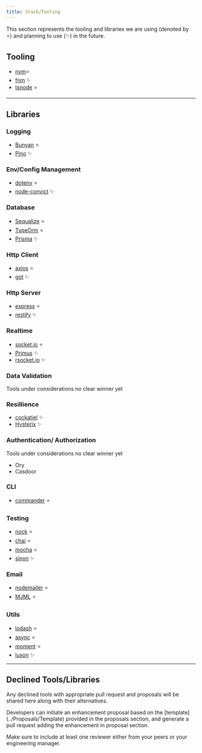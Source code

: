 ```yaml
---
title: Stack/Tooling
---
```


This section represents the tooling and libraries we are using (denoted by ⭐) and planning to use (✨) in the future.

## Tooling

- [nvm](https://github.com/nvm-sh/nvm)⭐
- [fnm](https://github.com/Schniz/fnm) ✨
- [tsnode](https://www.npmjs.com/package/ts-node) ⭐

---

## Libraries

### Logging

- [Bunyan](https://github.com/trentm/node-bunyan) ⭐
- [Pino](https://github.com/pinojs/pino) ✨

### Env/Config Management

- [dotenv](https://www.npmjs.com/package/dotenv) ⭐
- [node-convict](https://github.com/mozilla/node-convict) ✨

### Database

- [Sequalize](https://sequelize.org/) ⭐
- [TypeOrm](https://typeorm.io/) ⭐
- [Prisma](https://www.prisma.io/) ✨

### Http Client

- [axios](https://github.com/axios/axios) ⭐
- [got](https://github.com/sindresorhus/got) ✨

### Http Server

- [express](https://expressjs.com/) ⭐
- [restify](http://restify.com/) ✨

### Realtime

- [socket.io](https://github.com/socketio/socket.io) ⭐
- [Primus](https://github.com/primus/primus) ✨
- [rsocket.io](https://rsocket.io/) ✨

### Data Validation

Tools under considerations no clear winner yet

### Resillience

- [cockatiel](https://npm.io/package/cockatiel) ✨
- [Hysterix](https://www.npmjs.com/package/hystrixjs) ✨

### Authentication/ Authorization

Tools under considerations no clear winner yet

- Ory
- Casdoor

### CLI

- [commander](https://github.com/tj/commander.js) ⭐

### Testing

- [nock](https://github.com/nock/nock) ⭐
- [chai](https://www.chaijs.com/) ⭐
- [mocha](https://github.com/mochajs/mocha) ⭐
- [sinon](https://github.com/sinonjs/sinon) ✨

### Email

- [nodemailer](https://github.com/nodemailer/nodemailer) ⭐
- [MJML](https://github.com/mjmlio/mjml) ⭐

### Utils

- [lodash](https://lodash.com/) ⭐
- [async](https://caolan.github.io/async/v3/) ⭐
- [moment](https://github.com/moment/moment) ⭐
- [luxon](https://github.com/moment/luxon) ✨

---

## Declined Tools/Libraries

Any declined tools with appropriate pull request and proposals will be shared here along with their alternatives.

<Aside type="info">
Developers can initiate an enhancement proposal based on the [template](../Proposals/Template) provided in the proposals section, and generate a pull request adding the enhancement in proposal section.

Make sure to include at least one reviewer either from your peers or your engineering manager.
</Aside>


